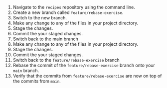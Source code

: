 1. Navigate to the `recipes` repository using the command line.
1. Create a new branch called `feature/rebase-exercise`.
1. Switch to the new branch.
1. Make any change to any of the files in your project directory.
1. Stage the changes.
1. Commit the your staged changes.
1. Switch back to the main branch
1. Make any change to any of the files in your project directory.
1. Stage the changes.
1. Commit the your staged changes.
1. Switch back to the `feature/rebase-exercise` branch
1. Rebase the commit of the `feature/rebase-exercise` branch onto your `main` branch.
1. Verify that the commits from `feature/rebase-exercise` are now on top of the commits from `main`.